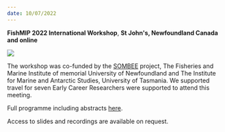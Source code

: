 ```yaml
---
date: 10/07/2022
---
```


**FishMIP 2022 International Workshop**, **St John\'s, Newfoundland Canada and online**

![](/stjohnspic.png)

The workshop was co-funded by the [SOMBEE](http://sombee.org/) project, The Fisheries and Marine Institute of memorial University of Newfoundland and The Institute for Marine and Antarctic Studies, University of Tasmania. We supported travel for seven Early Career Researchers were supported to attend this meeting.

Full programme including abstracts [here](https://docs.google.com/document/d/1-qx-44lATN-yIOHd86kjvFIfKFZXp9bb/edit?usp=sharing&ouid=116794278928838702705&rtpof=true&sd=true).

Access to slides and recordings are available on request.
